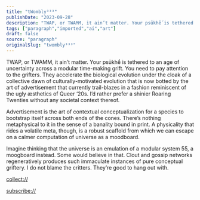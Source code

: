 ```yaml
---
title: "tWombly³³³"
publishDate: "2023-09-28"
description: "TWAP, or TWAMM, it ain’t matter. Your psūkhḗ is tethered to an age of uncertainty across a modular time-making grift. You need to pay attention to th......"
tags: ["paragraph","imported","ai","art"]
draft: false
source: "paragraph"
originalSlug: "twombly³³³"
---
```


TWAP, or TWAMM, it ain’t matter. Your psūkhḗ is tethered to an age of uncertainty across a modular time-making grift. You need to pay attention to the grifters. They accelerate the biological evolution under the cloak of a collective dawn of culturally-motivated evolution that is now botted by the art of advertisement that currently trail-blazes in a fashion reminiscent of the ugly æsthetics of Queer ‘20s. I’d rather prefer a shinier Roaring Twenties without any societal context thereof.

Advertisement is the art of contextual conceptualization for a species to bootstrap itself across both ends of the cones. There’s nothing metaphysical to it in the sense of a banality bound in print. A physicality that rides a volatile meta, though, is a robust scaffold from which we can escape on a calmer computation of universe as a moodboard.

Imagine thinking that the universe is an emulation of a modular system 55, a moogboard instead. Some would believe in that. Clout and gossip networks regeneratively produces such immaculate instances of pure conceptual griftery. I do not blame the critters. They’re good to hang out with.

[collect://](collect://)

[subscribe://](subscribe://)